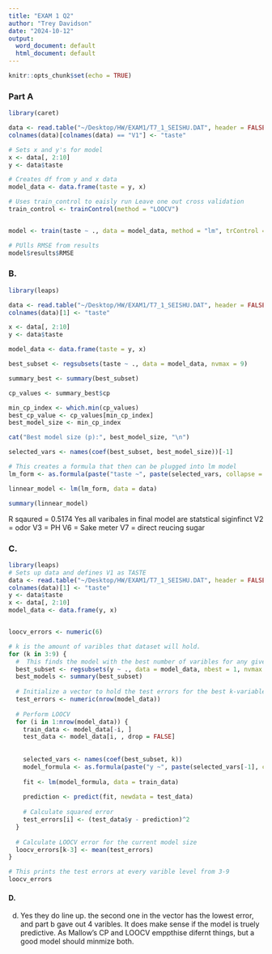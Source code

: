 ```yaml
---
title: "EXAM 1 Q2"
author: "Trey Davidson"
date: "2024-10-12"
output:
  word_document: default
  html_document: default
---
```


```r
knitr::opts_chunk$set(echo = TRUE)
```


### Part A
```r

library(caret)

data <- read.table("~/Desktop/HW/EXAM1/T7_1_SEISHU.DAT", header = FALSE)
colnames(data)[colnames(data) == "V1"] <- "taste"

# Sets x and y's for model
x <- data[, 2:10]  
y <- data$taste

# Creates df from y and x data
model_data <- data.frame(taste = y, x)

# Uses train_control to eaisly run Leave one out cross validation 
train_control <- trainControl(method = "LOOCV")


model <- train(taste ~ ., data = model_data, method = "lm", trControl = train_control)

# PUlls RMSE from results
model$results$RMSE

```



### B.

```r

library(leaps)

data <- read.table("~/Desktop/HW/EXAM1/T7_1_SEISHU.DAT", header = FALSE)
colnames(data)[1] <- "taste"

x <- data[, 2:10]  
y <- data$taste

model_data <- data.frame(taste = y, x)

best_subset <- regsubsets(taste ~ ., data = model_data, nvmax = 9)

summary_best <- summary(best_subset)

cp_values <- summary_best$cp

min_cp_index <- which.min(cp_values)
best_cp_value <- cp_values[min_cp_index]
best_model_size <- min_cp_index

cat("Best model size (p):", best_model_size, "\n")

selected_vars <- names(coef(best_subset, best_model_size))[-1]

# This creates a formula that then can be plugged into lm model
lm_form <- as.formula(paste("taste ~", paste(selected_vars, collapse = " + ")))

linnear_model <- lm(lm_form, data = data)

summary(linnear_model)

```

R sqaured = 0.5174
Yes all varibales in final model are statstical siginfinct 
V2 = odor
V3 = PH
V6 = Sake meter
V7 = direct reucing sugar 

### C.
```r
library(leaps)
# Sets up data and defines V1 as TASTE
data <- read.table("~/Desktop/HW/EXAM1/T7_1_SEISHU.DAT", header = FALSE)
colnames(data)[1] <- "taste"
y <- data$taste
x <- data[, 2:10]
model_data <- data.frame(y, x)


loocv_errors <- numeric(6)

# k is the amount of varibles that dataset will hold. 
for (k in 3:9) {
  #  This finds the model with the best number of varibles for any given varible
  best_subset <- regsubsets(y ~ ., data = model_data, nbest = 1, nvmax = k)
  best_models <- summary(best_subset)
  
  # Initialize a vector to hold the test errors for the best k-variable model
  test_errors <- numeric(nrow(model_data))
  
  # Perform LOOCV
  for (i in 1:nrow(model_data)) {
    train_data <- model_data[-i, ]
    test_data <- model_data[i, , drop = FALSE]
    
   
    selected_vars <- names(coef(best_subset, k))
    model_formula <- as.formula(paste("y ~", paste(selected_vars[-1], collapse = "+")))
    
    fit <- lm(model_formula, data = train_data)
    
    prediction <- predict(fit, newdata = test_data)
    
    # Calculate squared error
    test_errors[i] <- (test_data$y - prediction)^2
  }
  
  # Calculate LOOCV error for the current model size
  loocv_errors[k-3] <- mean(test_errors)
}

# This prints the test errors at every varible level from 3-9
loocv_errors

```

#### D.
d. Yes they do line up. the second one in the vector has the lowest error, and part b gave out 4 varibles. It does make sense if the model is truely predictive. As Mallow's CP and LOOCV emppthise difernt things, but a good model should minmize both. 
